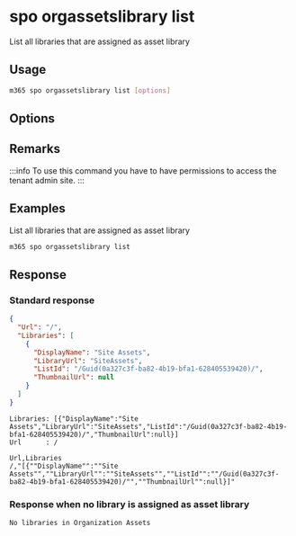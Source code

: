 
# spo orgassetslibrary list

List all libraries that are assigned as asset library

## Usage

```sh
m365 spo orgassetslibrary list [options]
```

## Options

<Global />

## Remarks

:::info
To use this command you have to have permissions to access the tenant admin site.
:::

## Examples

List all libraries that are assigned as asset library

```sh
m365 spo orgassetslibrary list
```

## Response

### Standard response

<Tabs>
  <TabItem value="JSON">

  ```json
  {
    "Url": "/",
    "Libraries": [
      {
        "DisplayName": "Site Assets",
        "LibraryUrl": "SiteAssets",
        "ListId": "/Guid(0a327c3f-ba82-4b19-bfa1-628405539420)/",
        "ThumbnailUrl": null
      }
    ]
  }
  ```

  </TabItem>
  <TabItem value="Text">

  ```text
  Libraries: [{"DisplayName":"Site Assets","LibraryUrl":"SiteAssets","ListId":"/Guid(0a327c3f-ba82-4b19-bfa1-628405539420)/","ThumbnailUrl":null}]
  Url      : /
  ```

  </TabItem>
  <TabItem value="CSV">

  ```csv
  Url,Libraries
  /,"[{""DisplayName"":""Site Assets"",""LibraryUrl"":""SiteAssets"",""ListId"":""/Guid(0a327c3f-ba82-4b19-bfa1-628405539420)/"",""ThumbnailUrl"":null}]"
  ```

  </TabItem>
</Tabs>

### Response when no library is assigned as asset library

<Tabs>
  <TabItem value="Text">

  ```text
  No libraries in Organization Assets
  ```

  </TabItem>
</Tabs>

